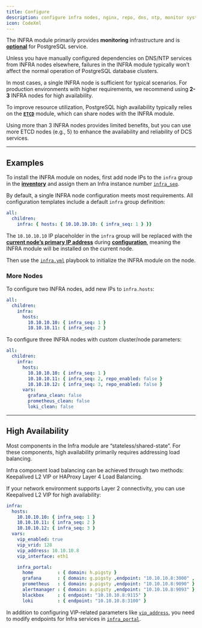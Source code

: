 ```yaml
---
title: Configure
description: configure infra nodes, nginx, repo, dns, ntp, monitor system
icon: CodeXml
---
```



The INFRA module primarily provides **monitoring** infrastructure and is [**optional**](/install/minimal) for PostgreSQL service.

Unless you have manually configured dependencies on DNS/NTP services from INFRA nodes elsewhere, failures in the INFRA module typically won’t affect the normal operation of PostgreSQL database clusters.

In most cases, a single INFRA node is sufficient for typical scenarios. For production environments with higher requirements, we recommend using **2-3** INFRA nodes for high availability.

To improve resource utilization, PostgreSQL high availability typically relies on the [**`ETCD`**](/etcd/) module, which can share nodes with the INFRA module.

Using more than 3 INFRA nodes provides limited benefits, but you can use more ETCD nodes (e.g., 5) to enhance the availability and reliability of DCS services.



------

## Examples

To install the INFRA module on nodes, first add node IPs to the `infra` group in the [**inventory**](/config/inventory) and assign them an Infra instance number [`infra_seq`](/infra/param#infra_seq).

By default, a single INFRA node configuration meets most requirements. All configuration templates include a default `infra` group definition:

```yaml
all:
  children:
    infra: { hosts: { 10.10.10.10: { infra_seq: 1 } }}
```

The `10.10.10.10` IP placeholder in the `infra` group will be replaced with the [**current node’s primary IP address**](/prepare/hardware#network) during [**configuration**](/config/configure), meaning the INFRA module will be installed on the current node.

Then use the [`infra.yml`](/infra/playbook/#infrayml) playbook to initialize the INFRA module on the node.

### More Nodes

To configure two INFRA nodes, add new IPs to `infra.hosts`:

```yaml
all:
  children:
    infra:
      hosts:
        10.10.10.10: { infra_seq: 1 }
        10.10.10.11: { infra_seq: 2 }
```

To configure three INFRA nodes with custom cluster/node parameters:

```yaml
all:
  children:
    infra:
      hosts:
        10.10.10.10: { infra_seq: 1 }
        10.10.10.11: { infra_seq: 2, repo_enabled: false }
        10.10.10.12: { infra_seq: 3, repo_enabled: false }
      vars:
        grafana_clean: false
        prometheus_clean: false
        loki_clean: false
```




------

## High Availability

Most components in the Infra module are “stateless/shared-state”. For these components, high availability primarily requires addressing load balancing.

Infra component load balancing can be achieved through two methods: Keepalived L2 VIP or HAProxy Layer 4 Load Balancing.

If your network environment supports Layer 2 connectivity, you can use Keepalived L2 VIP for high availability:

```yaml
infra:
  hosts:
    10.10.10.10: { infra_seq: 1 }
    10.10.10.11: { infra_seq: 2 }
    10.10.10.12: { infra_seq: 3 }
  vars:
    vip_enabled: true
    vip_vrid: 128
    vip_address: 10.10.10.8
    vip_interface: eth1

    infra_portal:
      home         : { domain: h.pigsty }
      grafana      : { domain: g.pigsty ,endpoint: "10.10.10.8:3000" , websocket: true }
      prometheus   : { domain: p.pigsty ,endpoint: "10.10.10.8:9090" }
      alertmanager : { domain: a.pigsty ,endpoint: "10.10.10.8:9093" }
      blackbox     : { endpoint: "10.10.10.8:9115" }
      loki         : { endpoint: "10.10.10.8:3100" }
```

In addition to configuring VIP-related parameters like [`vip_address`](/node/param#vip_address), you need to modify endpoints for Infra services in [`infra_portal`](/infra/param#infra_portal).